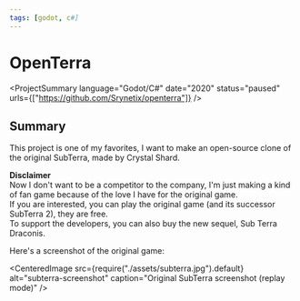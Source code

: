 ```yaml
---
tags: [godot, c#]
---
```

<Back name="Projects" link="../../" />

# OpenTerra

<ProjectSummary
    language="Godot/C#"
    date="2020"
    status="paused"
    urls={["https://github.com/Srynetix/openterra"]}
/>

## Summary

This project is one of my favorites, I want to make an open-source clone of the original <ELink href="http://crystalshard.net/old/cs_curvy.php?p=6">SubTerra, made by Crystal Shard</ELink>.  

**Disclaimer**  
Now I don't want to be a competitor to the company, I'm just making a kind of fan game because of the love I have for the original game.  
If you are interested, you can play the original game (and its successor SubTerra 2), they are free.  
To support the developers, you can also buy the new sequel, <ELink href="http://crystalshard.net/?g=2">Sub Terra Draconis</ELink>.

Here's a screenshot of the original game:

<CenteredImage
    src={require("./assets/subterra.jpg").default}
    alt="subterra-screenshot"
    caption="Original SubTerra screenshot (replay mode)"
/>
